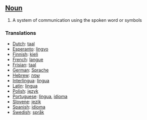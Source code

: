 ==[[Noun]]==
#A system of communication using the spoken word or symbols

===Translations===
*[[Dutch]]: [[taal]]
*[[Esperanto]]: [[lingvo]]
*[[Finnish]]: [[kieli]]
*[[French]]: [[langue]]
*[[Frisian]]: [[taal]]
*[[German]]: [[Sprache]]
*[[Hebrew]]: [[שפה]]
*[[Interlingua]]: [[lingua]]
*[[Latin]]: [[lingua]]
*[[Polish]]: [[język]]
*[[Portuguese]]: [[língua]], [[idioma]]
*[[Slovene]]: [[jezik]]
*[[Spanish]]: [[idioma]]
*[[Swedish]]: [[språk]]